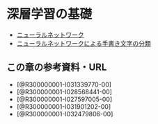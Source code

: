 # 深層学習の基礎

- [ニューラルネットワーク](0801_neural_networks.qmd)
- [ニューラルネットワークによる手書き文字の分類](0802_mnist.qmd)

## この章の参考資料・URL

- [@R300000001-I031339770-00]
- [@R300000001-I028568441-00]
- [@R300000001-I027597005-00]
- [@R300000001-I031901202-00]
- [@R300000001-I032479806-00]
